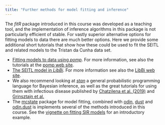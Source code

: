 ```yaml
---
title: "Further methods for model fitting and inference"
--- 
```


The *fitR* package introduced in this course was developed as a teaching tool, and the implementation of inference algorithms in this package is not particularly efficient of stable. For vastly superior alternative options for fitting models to data there are much better options. Here we provide some additional short tutorials that show how these could be used to fit the SEITL and related models to the Tristan da Cunha data set.

- [Fitting models to data using *pomp*](pomp.html). For more information, see also the tutorials at the [pomp web site](https://kingaa.github.io/pomp/).
- [The SEITL model in *LibBi*](libbi.html). For more information see also the [LibBi web site](https://libbi.org).
- We also recommend looking at [*stan*](https://mc-stan.org/) a general probabilistic programming language for Bayesian inference, as well as the great tutorials for using them with infectious disease published by [Chatzilena et al. (2019)](https://doi.org/10.1016/j.epidem.2019.100367) and [Grinsztajn et al.](https://mc-stan.org/users/documentation/case-studies/boarding_school_case_study.html)
- The [mcstate](https://mrc-ide.github.io/mcstate/) package for model fitting, combined with [odin](https://mrc-ide.github.io/odin/index.html), [dust](https://mrc-ide.github.io/dust/) and [odin.dust](https://mrc-ide.github.io/odin.dust/) is implements several of the methods introduced in this course. See the [vignette on fitting SIR models](https://mrc-ide.github.io/mcstate/articles/sir_models.html) for an introductory example.




